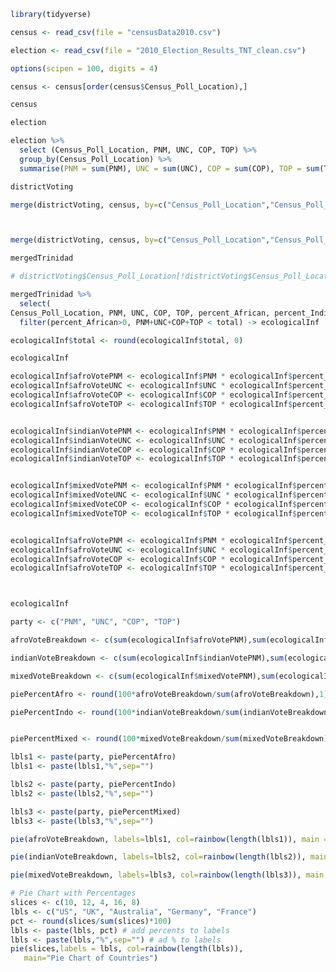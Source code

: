 ```r
library(tidyverse)

census <- read_csv(file = "censusData2010.csv")

election <- read_csv(file = "2010_Election_Results_TNT_clean.csv")

options(scipen = 100, digits = 4)
```

```r
census <- census[order(census$Census_Poll_Location),]

census
```

```r
election
```

```r
election %>%
  select (Census_Poll_Location, PNM, UNC, COP, TOP) %>%
  group_by(Census_Poll_Location) %>%
  summarise(PNM = sum(PNM), UNC = sum(UNC), COP = sum(COP), TOP = sum(TOP)) -> districtVoting 

districtVoting

merge(districtVoting, census, by=c("Census_Poll_Location","Census_Poll_Location"))




```

```r
merge(districtVoting, census, by=c("Census_Poll_Location","Census_Poll_Location")) -> mergedTrinidad

mergedTrinidad
```

```r
# districtVoting$Census_Poll_Location[!districtVoting$Census_Poll_Location %in% mergedTrinidad$Census_Poll_Location]
```


```r
mergedTrinidad %>%
  select(
Census_Poll_Location, PNM, UNC, COP, TOP, percent_African, percent_Indian, percent_Mixed, total) %>%
  filter(percent_African>0, PNM+UNC+COP+TOP < total) -> ecologicalInf

ecologicalInf$total <- round(ecologicalInf$total, 0)

ecologicalInf


```


```r
ecologicalInf$afroVotePNM <- ecologicalInf$PNM * ecologicalInf$percent_African
ecologicalInf$afroVoteUNC <- ecologicalInf$UNC * ecologicalInf$percent_African
ecologicalInf$afroVoteCOP <- ecologicalInf$COP * ecologicalInf$percent_African
ecologicalInf$afroVoteTOP <- ecologicalInf$TOP * ecologicalInf$percent_African


ecologicalInf$indianVotePNM <- ecologicalInf$PNM * ecologicalInf$percent_Indian
ecologicalInf$indianVoteUNC <- ecologicalInf$UNC * ecologicalInf$percent_Indian
ecologicalInf$indianVoteCOP <- ecologicalInf$COP * ecologicalInf$percent_Indian
ecologicalInf$indianVoteTOP <- ecologicalInf$TOP * ecologicalInf$percent_Indian


ecologicalInf$mixedVotePNM <- ecologicalInf$PNM * ecologicalInf$percent_Mixed
ecologicalInf$mixedVoteUNC <- ecologicalInf$UNC * ecologicalInf$percent_Mixed
ecologicalInf$mixedVoteCOP <- ecologicalInf$COP * ecologicalInf$percent_Mixed
ecologicalInf$mixedVoteTOP <- ecologicalInf$TOP * ecologicalInf$percent_Mixed


ecologicalInf$afroVotePNM <- ecologicalInf$PNM * ecologicalInf$percent_African
ecologicalInf$afroVoteUNC <- ecologicalInf$UNC * ecologicalInf$percent_African
ecologicalInf$afroVoteCOP <- ecologicalInf$COP * ecologicalInf$percent_African
ecologicalInf$afroVoteTOP <- ecologicalInf$TOP * ecologicalInf$percent_African




```

```r
ecologicalInf
```

```r
party <- c("PNM", "UNC", "COP", "TOP")

afroVoteBreakdown <- c(sum(ecologicalInf$afroVotePNM),sum(ecologicalInf$afroVoteUNC),sum(ecologicalInf$afroVoteCOP),sum(ecologicalInf$afroVoteTOP))

indianVoteBreakdown <- c(sum(ecologicalInf$indianVotePNM),sum(ecologicalInf$indianVoteUNC),sum(ecologicalInf$indianVoteCOP),sum(ecologicalInf$indianVoteTOP))

mixedVoteBreakdown <- c(sum(ecologicalInf$mixedVotePNM),sum(ecologicalInf$mixedVoteUNC),sum(ecologicalInf$mixedVoteCOP),sum(ecologicalInf$mixedVoteTOP))

piePercentAfro <- round(100*afroVoteBreakdown/sum(afroVoteBreakdown),1)

piePercentIndo <- round(100*indianVoteBreakdown/sum(indianVoteBreakdown),1)


piePercentMixed <- round(100*mixedVoteBreakdown/sum(mixedVoteBreakdown),1)

lbls1 <- paste(party, piePercentAfro) 
lbls1 <- paste(lbls1,"%",sep="")

lbls2 <- paste(party, piePercentIndo) 
lbls2 <- paste(lbls2,"%",sep="")

lbls3 <- paste(party, piePercentMixed) 
lbls3 <- paste(lbls3,"%",sep="")

```

```r
pie(afroVoteBreakdown, labels=lbls1, col=rainbow(length(lbls1)), main = "Party Vote Breakdown of Afro-Caribbean Voters")

pie(indianVoteBreakdown, labels=lbls2, col=rainbow(length(lbls2)), main = "Party Vote Breakdown of Indo-Caribbean Voters")

pie(mixedVoteBreakdown, labels=lbls3, col=rainbow(length(lbls3)), main = "Party Vote Breakdown of Mixed Race Voters")
```

```r
# Pie Chart with Percentages
slices <- c(10, 12, 4, 16, 8)
lbls <- c("US", "UK", "Australia", "Germany", "France")
pct <- round(slices/sum(slices)*100)
lbls <- paste(lbls, pct) # add percents to labels
lbls <- paste(lbls,"%",sep="") # ad % to labels
pie(slices,labels = lbls, col=rainbow(length(lbls)),
   main="Pie Chart of Countries")
```



